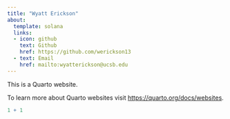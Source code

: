 ```yaml
---
title: "Wyatt Erickson"
about:
  template: solana
  links:
  - icon: github
    text: Github
    href: https://github.com/werickson13
  - text: Email
    href: mailto:wyatterickson@ucsb.edu
---
```


This is a Quarto website.

To learn more about Quarto websites visit <https://quarto.org/docs/websites>.

```r
1 + 1
```
